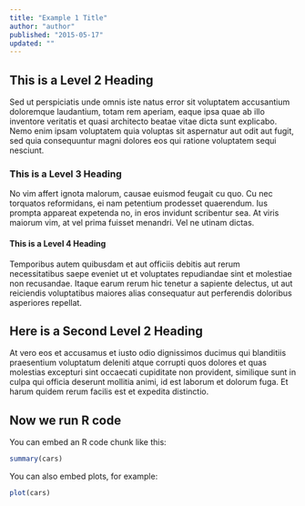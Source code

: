 ```yaml
---
title: "Example 1 Title"
author: "author"
published: "2015-05-17"
updated: ""
---
```


## This is a Level 2 Heading

Sed ut perspiciatis unde omnis iste natus error sit voluptatem accusantium doloremque laudantium, totam rem aperiam, eaque ipsa quae ab illo inventore veritatis et quasi architecto beatae vitae dicta sunt explicabo. Nemo enim ipsam voluptatem quia voluptas sit aspernatur aut odit aut fugit, sed quia consequuntur magni dolores eos qui ratione voluptatem sequi nesciunt.

### This is a Level 3 Heading

No vim affert ignota malorum, causae euismod feugait cu quo. Cu nec torquatos reformidans, ei nam petentium prodesset quaerendum. Ius prompta appareat expetenda no, in eros invidunt scribentur sea. At viris maiorum vim, at vel prima fuisset menandri. Vel ne utinam dictas.

#### This is a Level 4 Heading

Temporibus autem quibusdam et aut officiis debitis aut rerum necessitatibus saepe eveniet ut et voluptates repudiandae sint et molestiae non recusandae. Itaque earum rerum hic tenetur a sapiente delectus, ut aut reiciendis voluptatibus maiores alias consequatur aut perferendis doloribus asperiores repellat.

## Here is a Second Level 2 Heading

At vero eos et accusamus et iusto odio dignissimos ducimus qui blanditiis praesentium voluptatum deleniti atque corrupti quos dolores et quas molestias excepturi sint occaecati cupiditate non provident, similique sunt in culpa qui officia deserunt mollitia animi, id est laborum et dolorum fuga. Et harum quidem rerum facilis est et expedita distinctio.

## Now we run R code

You can embed an R code chunk like this:

```r
summary(cars)
```

You can also embed plots, for example:

```r
plot(cars)
```

